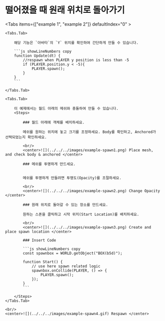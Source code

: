 
# 떨어졌을 때 원래 위치로 돌아가기

<Tabs items={["example 1", "example 2"]} defaultIndex="0" >
    
    <Tabs.Tab>

        해당 기능은 `아바타`의 `Y` 위치를 확인하여 간단하게 만들 수 있습니다.

        ```js showLineNumbers copy
        function Update(dt) {
            //respawn when PLAYER y position is less than -5
            if (PLAYER.position.y < -5){
                PLAYER.spawn();
            }
        }
        ```

    </Tabs.Tab>

    <Tabs.Tab>

        이 예제에서는 월드 아래의 메쉬와 충돌하여 만들 수 있습니다.
        <Steps>

            ### 월드 아래에 객체를 배치하세요.

            메쉬를 원하는 위치에 놓고 크기를 조정하세요. Body를 확인하고, Anchored가 선택되었는지 확인하세요.

            <br/>
            <center>![](../../../images/example-spawn1.png) Place mesh, and check body & anchored </center>

            ### 메쉬를 투명하게 만드세요.


            메쉬를 투명하게 만들려면 투명도(Opacity)를 조절하세요.

            <br/>
            <center>![](../../../images/example-spawn2.png) Change Opacity </center>

            ### 원래 위치로 돌아갈 수 있는 장소를 만드세요.

            원하는 스폰을 클릭하고 시작 위치(Start Location)를 배치하세요.

            <br/>
            <center>![](../../../images/example-spawn3.png) Create and place spawn location </center>

            ### Insert Code

            ```js showLineNumbers copy
            const spawnbox = WORLD.getObject("BOX(b5d)");

            function Start() {
                // use here spawn related logic
                spawnbox.onCollide(PLAYER, () => {
                    PLAYER.spawn();
                });
            }
            ```

        </Steps>
    </Tabs.Tab>

    <br/>
    <center>![](../../../images/example-spawn4.gif) Respawn </center>

</Tabs>
